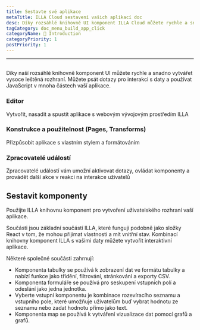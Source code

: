 ```yaml
---
title: Sestavte své aplikace
metaTitle: ILLA Cloud sestavení vašich aplikací doc
desc: Díky rozsáhlé knihovně UI komponent ILLA Cloud můžete rychle a snadno vytvářet vysoce leštěná rozhraní
tagCategory: doc_menu_build_app_click
categoryName: 👋 Introduction
categoryPriority: 1
postPriority: 1
---
```


* * *

## <Heading hidden>Postav své aplikace</Heading>

Díky naší rozsáhlé knihovně komponent UI můžete rychle a snadno vytvářet vysoce leštěná rozhraní. Můžete psát dotazy pro interakci s daty a používat JavaScript v mnoha částech vaší aplikace.

### Editor

Vytvořit, nasadit a spustit aplikace s webovým vývojovým prostředím ILLA

### Konstrukce a použitelnost (Pages, Transforms)

Přizpůsobit aplikace s vlastním stylem a formátováním

### Zpracovatelé událostí

Zpracovatelé událostí vám umožní aktivovat dotazy, ovládat komponenty a provádět další akce v reakci na interakce uživatelů

## Sestavit komponenty

Použijte ILLA knihovnu komponent pro vytvoření uživatelského rozhraní vaší aplikace.

Součásti jsou základní součástí ILLA, které fungují podobně jako složky React v tom, že mohou přijímat vlastnosti a mít vnitřní stav. Kombinací knihovny komponent ILLA s vašimi daty můžete vytvořit interaktivní aplikace.

Některé společné součásti zahrnují:

-   Komponenta tabulky se používá k zobrazení dat ve formátu tabulky a nabízí funkce jako třídění, filtrování, stránkování a exporty CSV.
-   Komponenta formuláře se používá pro seskupení vstupních polí a odeslání jako jedna jednotka.
-   Vyberte vstupní komponentu je kombinace rozevíracího seznamu a vstupního pole, které umožňuje uživatelům buď vybrat hodnotu ze seznamu nebo zadat hodnotu přímo jako text.
-   Komponenta map se používá k vytváření vizualizace dat pomocí grafů a grafů.
